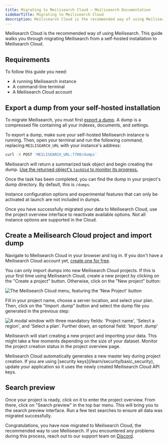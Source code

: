 ```yaml
---
title: Migrating to Meilisearch Cloud — Meilisearch Documentation
sidebarTitle: Migrating to Meilisearch Cloud
description: Meilisearch Cloud is the recommended way of using Meilisearch. This guide walks you through migrating Meilisearch from a self-hosted installation to Meilisearch Cloud.
---
```


Meilisearch Cloud is the recommended way of using Meilisearch. This guide walks you through migrating Meilisearch from a self-hosted installation to Meilisearch Cloud.

## Requirements

To follow this guide you need:

- A running Meilisearch instance
- A command-line terminal
- A Meilisearch Cloud account

## Export a dump from your self-hosted installation

To migrate Meilisearch, you must first [export a dump](/learn/advanced/dumps). A dump is a compressed file containing all your indexes, documents, and settings.

To export a dump, make sure your self-hosted Meilisearch instance is running. Then, open your terminal and run the following command, replacing `MEILISEARCH_URL` with your instance's address:

```sh
curl -X POST 'MEILISEARCH_URL:7700/dumps'
```

Meilisearch will return a summarized task object and begin creating the dump. [Use the returned object's `taskUid` to monitor its progress.](/learn/async/asynchronous_operations)

Once the task has been completed, you can find the dump in your project's dump directory. By default, this is `/dumps`.

<Note>
Instance configuration options and experimental features that can only be activated at launch are not included in dumps.

Once you have successfully migrated your data to Meilisearch Cloud, use the project overview interface to reactivate available options. Not all instance options are supported in the Cloud.
</Note>

## Create a Meilisearch Cloud project and import dump

Navigate to Meilisearch Cloud in your browser and log in. If you don't have a Meilisearch Cloud account yet, [create one for free](https://cloud.meilisearch.com/register?utm_campaign=oss&utm_source=docs&utm_medium=migration-guide).

You can only import dumps into new Meilisearch Cloud projects. If this is your first time using Meilisearch Cloud, create a new project by clicking on the "Create a project" button. Otherwise, click on the "New project" button:

<Frame>
  <img src="/docs/assets/images/cloud-migration/1-new-project.png" alt="The Meilisearch Cloud menu, featuring the 'New Project' button" />
</Frame>

Fill in your project name, choose a server location, and select your plan. Then, click on the "Import .dump" button and select the dump file you generated in the previous step:

<Frame>
  <img src="/docs/assets/images/cloud-migration/2-import-dump.png" alt="A modal window with three mandatory fields: 'Project name', 'Select a region', and 'Select a plan'. Further down, an optional field: 'Import .dump'" />
</Frame>

Meilisearch will start creating a new project and importing your data. This might take a few moments depending on the size of your dataset. Monitor the project creation status in the project overview page.

<Warning>
Meilisearch Cloud automatically generates a new master key during project creation. If you are using [security keys](/learn/security/basic_security), update your application so it uses the newly created Meilisearch Cloud API keys.
</Warning>

## Search preview

Once your project is ready, click on it to enter the project overview. From there, click on "Search preview" in the top bar menu. This will bring you to the search preview interface. Run a few test searches to ensure all data was migrated successfully.

Congratulations, you have now migrated to Meilisearch Cloud, the recommended way to use Meilisearch. If you encountered any problems during this process, reach out to our support team on [Discord](https://discord.meilisearch.com).
